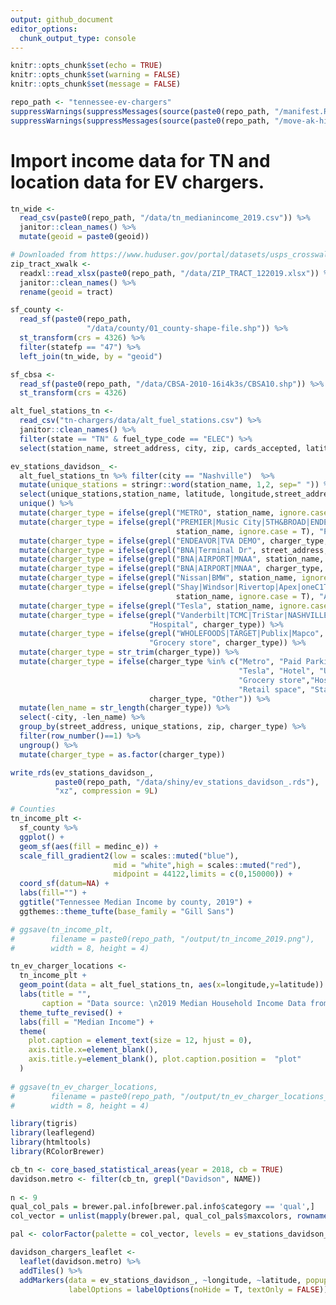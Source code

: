 ```yaml
---
output: github_document
editor_options: 
  chunk_output_type: console
---
```


```r
knitr::opts_chunk$set(echo = TRUE)
knitr::opts_chunk$set(warning = FALSE)
knitr::opts_chunk$set(message = FALSE)

repo_path <- "tennessee-ev-chargers"
suppressWarnings(suppressMessages(source(paste0(repo_path, "/manifest.R"))))
suppressWarnings(suppressMessages(source(paste0(repo_path, "/move-ak-hi.R"))))
```

# Import income data for TN and location data for EV chargers.
```r
tn_wide <- 
  read_csv(paste0(repo_path, "/data/tn_medianincome_2019.csv")) %>% 
  janitor::clean_names() %>% 
  mutate(geoid = paste0(geoid))

# Downloaded from https://www.huduser.gov/portal/datasets/usps_crosswalk.html
zip_tract_xwalk <- 
  readxl::read_xlsx(paste0(repo_path, "/data/ZIP_TRACT_122019.xlsx")) %>%
  janitor::clean_names() %>% 
  rename(geoid = tract)

sf_county <-
  read_sf(paste0(repo_path,
                 "/data/county/01_county-shape-file.shp")) %>% 
  st_transform(crs = 4326) %>% 
  filter(statefp == "47") %>% 
  left_join(tn_wide, by = "geoid")

sf_cbsa <- 
  read_sf(paste0(repo_path, "/data/CBSA-2010-16i4k3s/CBSA10.shp")) %>% 
  st_transform(crs = 4326) 

alt_fuel_stations_tn <- 
  read_csv("tn-chargers/data/alt_fuel_stations.csv") %>%
  janitor::clean_names() %>%
  filter(state == "TN" & fuel_type_code == "ELEC") %>%
  select(station_name, street_address, city, zip, cards_accepted, latitude, longitude)

ev_stations_davidson_ <- 
  alt_fuel_stations_tn %>% filter(city == "Nashville")  %>%
  mutate(unique_stations = stringr::word(station_name, 1,2, sep=" ")) %>% 
  select(unique_stations,station_name, latitude, longitude,street_address, city, zip) %>%
  unique() %>% 
  mutate(charger_type = ifelse(grepl("METRO", station_name, ignore.case = T), "Metro", station_name)) %>% 
  mutate(charger_type = ifelse(grepl("PREMIER|Music City|5TH&BROAD|ENDEAVOR", 
                                     station_name, ignore.case = T), "Paid Parking", charger_type)) %>%
  mutate(charger_type = ifelse(grepl("ENDEAVOR|TVA DEMO", charger_type, ignore.case = T), "Paid Parking", charger_type)) %>%
  mutate(charger_type = ifelse(grepl("BNA|Terminal Dr", street_address, ignore.case = T), "Airport", charger_type)) %>% 
  mutate(charger_type = ifelse(grepl("BNA|AIRPORT|MNAA", station_name, ignore.case = T), "Airport", charger_type)) %>%
  mutate(charger_type = ifelse(grepl("BNA|AIRPORT|MNAA", charger_type, ignore.case = T), "Airport", charger_type)) %>%
  mutate(charger_type = ifelse(grepl("Nissan|BMW", station_name, ignore.case = T), "Car dealer", charger_type)) %>% 
  mutate(charger_type = ifelse(grepl("Shay|Windsor|Rivertop|Apex|oneC1T|Eleven North|Taylor Place|LAKESBELLEVUE",
                                     station_name, ignore.case = T), "Apartment complex",charger_type))  %>%
  mutate(charger_type = ifelse(grepl("Tesla", station_name, ignore.case = T), "Tesla", charger_type)) %>% 
  mutate(charger_type = ifelse(grepl("Vanderbilt|TCMC|TriStar|NASHVILLE VAMC", station_name, ignore.case = T),
                               "Hospital", charger_type)) %>% 
  mutate(charger_type = ifelse(grepl("WHOLEFOODS|TARGET|Publix|Mapco", station_name, ignore.case = T),
                               "Grocery store", charger_type)) %>%
  mutate(charger_type = str_trim(charger_type)) %>% 
  mutate(charger_type = ifelse(charger_type %in% c("Metro", "Paid Parking", "Chargepoint", "Car dealer",
                                                   "Tesla", "Hotel", "University","Apartment", "Airport",
                                                   "Grocery store","Hospital", "Apartment complex",
                                                   "Retail space", "StatePark or YMCA"), 
                               charger_type, "Other")) %>%
  mutate(len_name = str_length(charger_type)) %>%
  select(-city, -len_name) %>%
  group_by(street_address, unique_stations, zip, charger_type) %>%
  filter(row_number()==1) %>%
  ungroup() %>%
  mutate(charger_type = as.factor(charger_type))

write_rds(ev_stations_davidson_, 
          paste0(repo_path, "/data/shiny/ev_stations_davidson_.rds"),
          "xz", compression = 9L)
```
  

```r
# Counties
tn_income_plt <-
  sf_county %>%
  ggplot() + 
  geom_sf(aes(fill = medinc_e)) +
  scale_fill_gradient2(low = scales::muted("blue"),
                       mid = "white",high = scales::muted("red"),
                       midpoint = 44122,limits = c(0,150000)) + 
  coord_sf(datum=NA) + 
  labs(fill="") + 
  ggtitle("Tennessee Median Income by county, 2019") + 
  ggthemes::theme_tufte(base_family = "Gill Sans")

# ggsave(tn_income_plt,
#        filename = paste0(repo_path, "/output/tn_income_2019.png"), 
#        width = 8, height = 4)

tn_ev_charger_locations <-
  tn_income_plt + 
  geom_point(data = alt_fuel_stations_tn, aes(x=longitude,y=latitude)) + 
  labs(title = "",
       caption = "Data source: \n2019 Median Household Income Data from the American Community Survey. census.gov/programs-surveys/acs/. \nEV coordinates obtained using the National Renewable Energy Lab API. developer.nrel.gov. \nEach dot represents a terminal of one or more EV chargers") +
  theme_tufte_revised() +
  labs(fill = "Median Income") +
  theme(
    plot.caption = element_text(size = 12, hjust = 0),
    axis.title.x=element_blank(),
    axis.title.y=element_blank(), plot.caption.position =  "plot"
  ) 
  
# ggsave(tn_ev_charger_locations,
#        filename = paste0(repo_path, "/output/tn_ev_charger_locations_income_2019.png"),
#        width = 8, height = 4)

```


```r
library(tigris)
library(leaflegend)
library(htmltools)
library(RColorBrewer)

cb_tn <- core_based_statistical_areas(year = 2018, cb = TRUE)
davidson.metro <- filter(cb_tn, grepl("Davidson", NAME))
  
n <- 9
qual_col_pals = brewer.pal.info[brewer.pal.info$category == 'qual',]
col_vector = unlist(mapply(brewer.pal, qual_col_pals$maxcolors, rownames(qual_col_pals)))

pal <- colorFactor(palette = col_vector, levels = ev_stations_davidson_$charger_type)

davidson_chargers_leaflet <- 
  leaflet(davidson.metro) %>% 
  addTiles() %>% 
  addMarkers(data = ev_stations_davidson_, ~longitude, ~latitude, popup = ~htmlEscape(charger_type),
             labelOptions = labelOptions(noHide = T, textOnly = FALSE))
```

